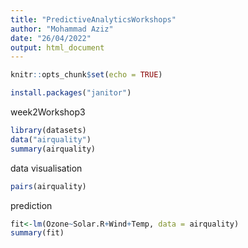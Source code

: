 ```yaml
---
title: "PredictiveAnalyticsWorkshops"
author: "Mohammad Aziz"
date: "26/04/2022"
output: html_document
---
```


```r
knitr::opts_chunk$set(echo = TRUE)
```

```r
install.packages("janitor")
```

week2Workshop3
```r
library(datasets)
data("airquality")
summary(airquality)
```
data visualisation
```r
pairs(airquality)
```
prediction
```r
fit<-lm(Ozone~Solar.R+Wind+Temp, data = airquality)
summary(fit)
```

